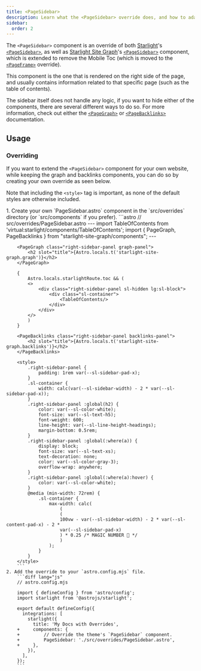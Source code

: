 ```yaml
---
title: <PageSidebar>
description: Learn what the <PageSidebar> override does, and how to adapt it.
sidebar:
  order: 2
---
```



The `<PageSidebar>` component is an override of both [Starlight](https://starlight.astro.build)'s
[`<PageSidebar>`](https://starlight.astro.build/reference/overrides/#pagesidebar),
as well as [Starlight Site Graph](https://fevol.github.io/starlight-site-graph)'s
[`<PageSidebar>`](https://fevol.github.io/starlight-site-graph/components/pagesidebar)
component, which is extended to remove the Mobile Toc (which is moved to the [`<PageFrame>`](/starlight-theme-obsidian/components/pageframe) override).

This component is the one that is rendered on the right side of the page, and usually contains information
related to that specific page (such as the table of contents).

The sidebar itself does not handle any logic, if you want to hide either of the components,
there are several different ways to do so.
For more information, check out
either the [`<PageGraph>`](https://fevol.github.io/starlight-site-graph/components/pagegraph#visibility) or
[`<PageBacklinks>`](https://fevol.github.io/starlight-site-graph/components/pagebacklinks#visibility) documentation.


## Usage

### Overriding

If you want to extend the `<PageSidebar>` component for your own website, while keeping the graph and backlinks
components, you can do so by creating your own override as seen below.

Note that including the `<style>` tag is important, as none of the default styles are otherwise included.

<Steps>
	1. Create your own `PageSidebar.astro` component in the `src/overrides` directory (or `src/components` if you prefer).
		```astro
		// src/overrides/PageSidebar.astro
		---
		import TableOfContents from 'virtual:starlight/components/TableOfContents';
		import { PageGraph, PageBacklinks } from "starlight-site-graph/components";
		---

		<PageGraph class="right-sidebar-panel graph-panel">
			<h2 slot="title">{Astro.locals.t('starlight-site-graph.graph')}</h2>
		</PageGraph>

		{
            Astro.locals.starlightRoute.toc && (
			<>
				<div class="right-sidebar-panel sl-hidden lg:sl-block">
					<div class="sl-container">
						<TableOfContents/>
					</div>
				</div>
			</>
			)
		}

		<PageBacklinks class="right-sidebar-panel backlinks-panel">
			<h2 slot="title">{Astro.locals.t('starlight-site-graph.backlinks')}</h2>
		</PageBacklinks>

		<style>
			.right-sidebar-panel {
				padding: 1rem var(--sl-sidebar-pad-x);
			}
			.sl-container {
				width: calc(var(--sl-sidebar-width) - 2 * var(--sl-sidebar-pad-x));
			}
			.right-sidebar-panel :global(h2) {
				color: var(--sl-color-white);
				font-size: var(--sl-text-h5);
				font-weight: 600;
				line-height: var(--sl-line-height-headings);
				margin-bottom: 0.5rem;
			}
			.right-sidebar-panel :global(:where(a)) {
				display: block;
				font-size: var(--sl-text-xs);
				text-decoration: none;
				color: var(--sl-color-gray-3);
				overflow-wrap: anywhere;
			}
			.right-sidebar-panel :global(:where(a):hover) {
				color: var(--sl-color-white);
			}
			@media (min-width: 72rem) {
				.sl-container {
					max-width: calc(
						(
						(
						100vw - var(--sl-sidebar-width) - 2 * var(--sl-content-pad-x) - 2 *
						var(--sl-sidebar-pad-x)
						) * 0.25 /* MAGIC NUMBER 🥲 */
						)
					);
				}
			}
		</style>
		```
	2. Add the override to your `astro.config.mjs` file.
		```diff lang="js"
		// astro.config.mjs

		import { defineConfig } from 'astro/config';
		import starlight from '@astrojs/starlight';

		export default defineConfig({
		  integrations: [
			starlight({
			  title: 'My Docs with Overrides',
		+	  components: {
		+		  // Override the theme's `PageSidebar` component.
		+		  PageSidebar: './src/overrides/PageSidebar.astro',
		+	  },
			}),
		  ],
		});
		```
</Steps>
